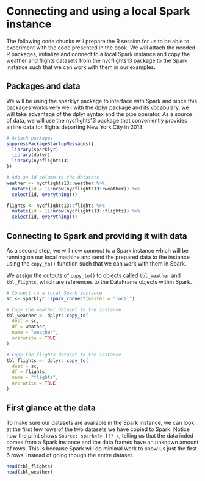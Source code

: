 # Connecting and using a local Spark instance

The following code chunks will prepare the R session for us to be able to experiment with the code presented in the book. We will attach the needed R packages, initialize and connect to a local Spark instance and copy the weather and flights datasets from the nycflights13 package to the Spark instance such that we can work with them in our examples.


## Packages and data

We will be using the sparklyr package to interface with Spark and since this packages works very well with the dplyr package and its vocabulary, we will take advantage of the dplyr syntax and the pipe operator. As a source of data, we will use the nycflights13 package that conveniently provides airline data for flights departing New York City in 2013. 

```r
# Attach packages
suppressPackageStartupMessages({
  library(sparklyr)
  library(dplyr)
  library(nycflights13)
})

# Add an id column to the datasets
weather <- nycflights13::weather %>%
  mutate(id = 1L:nrow(nycflights13::weather)) %>% 
  select(id, everything())

flights <- nycflights13::flights %>%
  mutate(id = 1L:nrow(nycflights13::flights)) %>% 
  select(id, everything())
```

## Connecting to Spark and providing it with data

As a second step, we will now connect to a Spark instance which will be running on our local machine and send the prepared data to the instance using the `copy_to()` function such that we can work with them in Spark.

We assign the outputs of `copy_to()` to objects called `tbl_weather` and `tbl_flights`, which are references to the DataFrame objects within Spark.

```r
# Connect to a local Spark instance
sc <- sparklyr::spark_connect(master = "local")

# Copy the weather dataset to the instance
tbl_weather <- dplyr::copy_to(
  dest = sc, 
  df = weather,
  name = "weather",
  overwrite = TRUE
)

# Copy the flights dataset to the instance
tbl_flights <- dplyr::copy_to(
  dest = sc, 
  df = flights,
  name = "flights",
  overwrite = TRUE
)
```

## First glance at the data

To make sure our datasets are available in the Spark instance, we can look at the first few rows of the two datasets we have copied to Spark. Notice how the print shows `Source: spark<?> [?? x`, telling us that the data inded comes from a Spark instance and the data frames have an unknown amount of rows. This is because Spark will do minimal work to show us just the first 6 rows, instead of going though the entire dataset.

```r
head(tbl_flights)
head(tbl_weather)
```